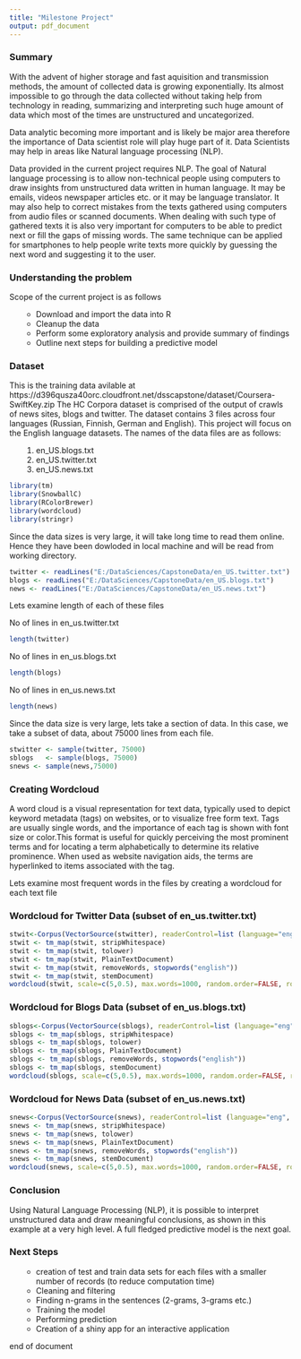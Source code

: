 ```yaml
---
title: "Milestone Project"
output: pdf_document
---
```


### Summary 
With the advent of higher storage and fast aquisition and transmission methods,  the amount of collected data is growing exponentially. Its almost impossible to go through the data collected without taking help from technology in reading, summarizing and interpreting such huge amount of data which most of the times are unstructured and uncategorized. 

Data analytic becoming more important and is likely be major area therefore the importance of Data scientist role will play huge part of it. Data Scientists may help in areas like Natural language processing (NLP). 

Data provided in the current project requires NLP. The goal of Natural language processing is to allow non-technical people using computers to draw insights from unstructured data written in human language. It may be emails, videos newspaper articles etc. or it may be language translator. It may also help to correct mistakes from the texts gathered using computers from audio files or scanned documents. When dealing with such type of gathered texts it is also very important for computers to be able to predict next or fill the gaps of missing words. The same technique can be applied for smartphones to help people write texts more quickly by guessing the next word and suggesting it to the user. 


### Understanding the problem
Scope of the current project is as follows
<ol>
- Download and import the data into R
- Cleanup the data
- Perform some exploratory analysis and provide summary of findings
- Outline next steps for building a predictive model
</ol>

### Dataset 
This is the training data avilable at https://d396qusza40orc.cloudfront.net/dsscapstone/dataset/Coursera-SwiftKey.zip
The HC Corpora dataset is comprised of the output of crawls of news sites, blogs and twitter. The dataset contains 3 files across four languages (Russian, Finnish, German and English). This project will focus on the English language datasets. The names of the data files are as follows:
<ol>
1. en_US.blogs.txt
2. en_US.twitter.txt
3. en_US.news.txt
</ol>



```r
library(tm)
library(SnowballC)
library(RColorBrewer)
library(wordcloud)
library(stringr)
```

Since the data sizes is very large, it will take long time to read them online.  Hence they have been dowloded in local machine and will be read from working directory. 

```r
twitter <- readLines("E:/DataSciences/CapstoneData/en_US.twitter.txt")
blogs <- readLines("E:/DataSciences/CapstoneData/en_US.blogs.txt")
news <- readLines("E:/DataSciences/CapstoneData/en_US.news.txt")
```

Lets examine length of each of these files

No of lines in en_us.twitter.txt 
```r
length(twitter)
```

No of lines in en_us.blogs.txt 
```r
length(blogs)
```

No of lines in en_us.news.txt 

```r
length(news)
```

Since the data size is very large, lets take a section of data.  In this case, we take a subset of data, about 75000 lines from each file.  

```r
stwitter <- sample(twitter, 75000)
sblogs   <- sample(blogs, 75000)
snews <- sample(news,75000)
```

### Creating Wordcloud
A word cloud is a visual representation for text data, typically used to depict keyword metadata (tags) on websites, or to visualize free form text. Tags are usually single words, and the importance of each tag is shown with font size or color.This format is useful for quickly perceiving the most prominent terms and for locating a term alphabetically to determine its relative prominence. When used as website navigation aids, the terms are hyperlinked to items associated with the tag.

Lets examine most frequent words in the files by creating a wordcloud for each text file

### Wordcloud for Twitter Data (subset of en_us.twitter.txt)

```r
stwit<-Corpus(VectorSource(stwitter), readerControl=list (language="eng", reader=readPlain))
stwit <- tm_map(stwit, stripWhitespace)
stwit <- tm_map(stwit, tolower)
stwit <- tm_map(stwit, PlainTextDocument)
stwit <- tm_map(stwit, removeWords, stopwords("english"))
stwit <- tm_map(stwit, stemDocument)
wordcloud(stwit, scale=c(5,0.5), max.words=1000, random.order=FALSE, rot.per=0.5, use.r.layout=FALSE, colors=brewer.pal(8, "Dark2"))
```

### Wordcloud for Blogs Data (subset of en_us.blogs.txt)

```r
sblogs<-Corpus(VectorSource(sblogs), readerControl=list (language="eng", reader=readPlain))
sblogs <- tm_map(sblogs, stripWhitespace)
sblogs <- tm_map(sblogs, tolower)
sblogs <- tm_map(sblogs, PlainTextDocument)
sblogs <- tm_map(sblogs, removeWords, stopwords("english"))
sblogs <- tm_map(sblogs, stemDocument)
wordcloud(sblogs, scale=c(5,0.5), max.words=1000, random.order=FALSE, rot.per=0.5, use.r.layout=FALSE, colors=brewer.pal(8, "Dark2"))
```

### Wordcloud for News Data (subset of en_us.news.txt)

```r
snews<-Corpus(VectorSource(snews), readerControl=list (language="eng", reader=readPlain))
snews <- tm_map(snews, stripWhitespace)
snews <- tm_map(snews, tolower)
snews <- tm_map(snews, PlainTextDocument)
snews <- tm_map(snews, removeWords, stopwords("english"))
snews <- tm_map(snews, stemDocument)
wordcloud(snews, scale=c(5,0.5), max.words=1000, random.order=FALSE, rot.per=0.5, use.r.layout=FALSE, colors=brewer.pal(8, "Dark2"))
```

### Conclusion
Using Natural Language Processing (NLP), it is possible to interpret unstructured data and draw meaningful conclusions, as shown in this example at a very high level. A full fledged predictive model is the next goal. 


### Next Steps
<ol>
- creation of  test and train data sets for each files with a smaller number of records (to reduce computation time)
- Cleaning and filtering
- Finding n-grams in the sentences (2-grams, 3-grams etc.)
- Training the model 
- Performing prediction 
- Creation of a shiny app for an interactive application
</ol>


end of document


